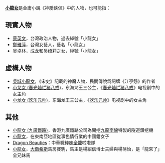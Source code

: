 '''[[小龍女|小龍女]]'''是金庸小說《神鵰俠侶》中的人物，也可能指：

==現實人物==
* [[蔡英文|蔡英文]]，台灣政治人物，過去綽號「小龍女」
* [[鄭雅萍|鄭雅萍]]，台灣女藝人，藝名「小龍女」
* [[吴卓林|吴卓林]]，成龙和吴绮莉之女，綽號「小龍女」

==虛構人物==
* [[吳城小龍女|吳城小龍女]]，《宋史》記載的神魔人物，民間傳說爲詞牌《江亭怨》的作者
* [[小龙女_(春光灿烂猪八戒)|小龙女 (春光灿烂猪八戒)]]，东海龙王三公主，《[[春光灿烂猪八戒|春光灿烂猪八戒]]》电视剧中的女主角
* [[小龙女_(欢乐元帅)|小龙女 (欢乐元帅)]]，东海龙王三公主，《[[欢乐元帅|欢乐元帅]]》电视剧中的女主角

==其他==
* [[小龍女_(九廣鐵路)|小龍女 (九廣鐵路)]]，香港九廣鐵路公司為開挖[[九龍南綫|九龍南線]]特製的隧道鑽挖機
* [[小龍女_(俚語)|小龍女]]，在東南亞地區從事色情行業的中國籍女子
*[[Dragon_Beauties|Dragon Beauties]]：中華職棒[[味全龍|味全龍]]啦啦隊
* [[小龍女_(馬)|小龍女]]，[[大衛希斯|大衛希斯]]馬房賽駒，馬主是楊紹信博士夫婦與楊蒨怡，是「龍來了」全兄妹馬

{{disambig|Cat=三字消歧义|X小}}